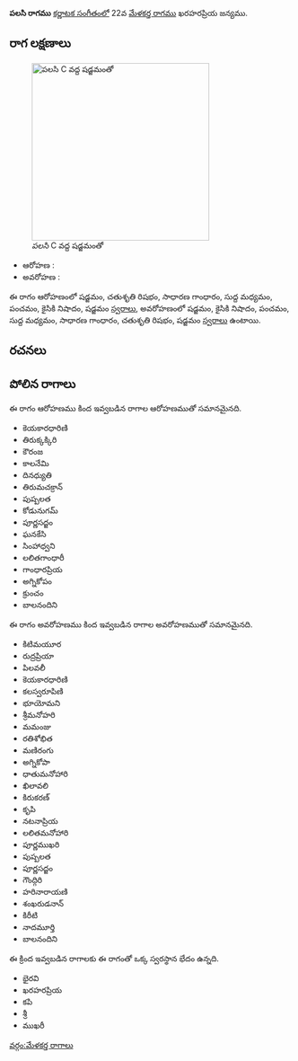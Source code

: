 {{Infobox ragam
	| name          	= పలసి
	| synonym	    	= 
	| mela          	= 
	| chakra        	= 
	| janaka        	= 
	| type          	= షడవ
	| arohanam      	= {{svaraC|S|R2|G2|M1|P|N2|S'}} 
	| avarohanam    	= {{svaraC|S'|N2|P|M1|G2|R2|S}}
	| jeeva         	=
	| chhaya        	=
	| nyasa         	=
	| vishesha      	= 
	| equivalent  		= 
}}
{{కర్ణాటక సంగీత రాగాలు}}
'''పలసి రాగము''' [[కర్ణాటక సంగీతం]]లో 22వ [[మేళకర్త రాగము]] ఖరహరప్రియ జన్యము. 


==రాగ లక్షణాలు==
[[Image:palasi_kb2wiki.png|thumb|right|316px|''పలసి'' C వద్ద షడ్జమంతో]]

* ఆరోహణ : {{svaraC|S|R2|G2|M1|P|N2|S'}} 
* అవరోహణ : {{svaraC|S'|N2|P|M1|G2|R2|S}}

ఈ రాగం ఆరోహణంలో షడ్జమం, చతుశృతి రిషభం, సాధారణ  గాంధారం, సుద్ద మధ్యమం, పంచమం, కైసికి నిషాదం, షడ్జమం [[స్వరాలు]], అవరోహణంలో షడ్జమం, కైసికి నిషాదం, పంచమం, సుద్ద మధ్యమం, సాధారణ  గాంధారం, చతుశృతి రిషభం, షడ్జమం [[స్వరాలు]] ఉంటాయి.

==రచనలు==



==పోలిన రాగాలు==
ఈ రాగం ఆరోహణము కింద ఇవ్వబడిన రాగాల ఆరోహణముతో సమానమైనది.
* కెయకారధారిణి
* తిరుక్కక్కిరి
* కౌరంజ
* కాలనేమి
* దినధ్యుతి
* తిరుమచక్రాన్
* పుష్పలత
*  కోడునుగమ్
* పూర్ణసద్జం
* ఘనకేసి
* సింహాధ్వని
* లలితగాంధారీ
* గాంధారప్రియ
* అగ్నికోపం
* క్రుంచం
* బాలనందిని

ఈ రాగం అవరోహణము కింద ఇవ్వబడిన రాగాల అవరోహణముతో సమానమైనది.
* కిటిమయూర
* రుద్రప్రియా
* పిలవలీ
* కెయకారధారిణి
* కలస్వరూపిణి
* భూయోమని
* శ్రీమనోహరి
* మమంజు
* రతిశోభిత
* మణిరంగు
* అగ్నికోపా
* ధాతుమనోహారి
* ఖిలావలి
* కిరుకరణ్
* కృపి
* నటనాప్రియ
* లలితమనోహారి
* పూర్ణముఖరి
* పుష్పలత
* పూర్ణసద్జం
* గౌంద్గిరి
* హరినారాయణి
* శంఖరుడనాన్
* కిరీటి
* నాదమూర్తి
* బాలనందిని

ఈ క్రింద ఇవ్వబడిన రాగాలకు ఈ రాగంతో ఒక్క స్వరస్థాన భేదం ఉన్నది.
* భైరవి
* ఖరహరప్రియ
* కపి
* శ్రీ
* ముఖరీ



[[వర్గం:మేళకర్త రాగాలు]]